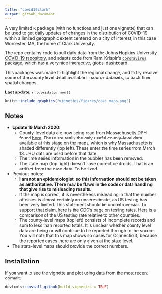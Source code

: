 ```yaml
---
title: "covid19clark"
output: github_document
---
```


A very limited `R` package (with no functions and just one vignette) that can be used to get daily updates of changes in the distribution of COVID-19 within a limited geographic extent centered on a city of interest, in this case Worcester, MA, the home of Clark University.  

The repo contains code to pull daily data from the Johns Hopkins University [COVID-19 repository](https://github.com/CSSEGISandData/COVID-19/), and adapts code from Rami Krispin's [`coronavirus`](https://github.com/RamiKrispin/coronavirus) package, which has a very nice interactive, global dashboard. 

This packages was made to highlight the regional change, and to try resolve some of the county level detail available in source datasets, to track finer spatial changes. 

**Last update**: `r lubridate::now()`
```r
knitr::include_graphics("vignettes/figures/case_maps.png")
```

## Notes
- **Update 19 March 2020**: 
  - County-level data are now being read from Massachusetts DPH, found [here](https://www.mass.gov/info-details/covid-19-cases-quarantine-and-monitoring).  These are really the only useful county-level data available at this stage on the maps, which is why Massachusetts is shaded differently (top left). These enter the time series from March 13. JHU data are used before that date.
  - The time series information in the bubbles has been removed. 
  - The state map (top right) doesn't have correct centroids. That is an artifact from the case data. To be fixed. 

- Previous notes:  
  - **I am not an epidemiologist, so this information should not be taken as authoritative. There may be flaws in the code or data handling that give rise to misleading results.**
  - If the map is correct, it is nevertheless misleading in that the number of cases is almost certainly an underestimate, as US testing has been very limited. This statement should be uncontroversial. To support that claim, [here](https://www.cdc.gov/coronavirus/2019-ncov/cases-updates/testing-in-us.html?CDC_AA_refVal=https%3A%2F%2Fwww.cdc.gov%2Fcoronavirus%2F2019-ncov%2Ftesting-in-us.html) is the CDC's page on testing rates. [Here](https://www.businessinsider.com/coronavirus-testing-covid-19-tests-per-capita-chart-us-behind-2020-3?op=1) is a comparison of the US testing rate relative to other countries. 
  - The county-level maps (top left) consists of incomplete records and sum to less than reported totals. It is unclear whether county level data are being or will continue to be reported through to the source. You will note that this map shows no cases for Connecticut, because the reported cases there are only given at the state level. 
- The state-level maps should provide the correct numbers.

## Installation

If you want to see the vignette and plot using data from the most recent commit:
```r
devtools::install_github(build_vignettes = TRUE)
```
